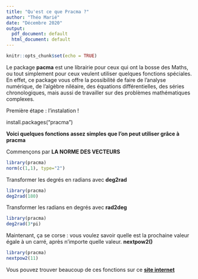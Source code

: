 ---
title: "Qu'est ce que Pracma ?"
author: "Théo Marié"
date: "Décembre 2020"
output:
  pdf_document: default
  html_document: default
---

```{r setup, include=FALSE}
knitr::opts_chunk$set(echo = TRUE)
```

Le package **pacma** est une librairie pour ceux qui ont la bosse des Maths, ou tout simplement pour ceux veulent utiliser quelques fonctions spéciales. En effet, ce package vous offre la possibilité de faire de l'analyse numérique, de l'algèbre niléaire, des équations différentielles, des séries chronologiques, mais aussi de travailler sur des problèmes mathématiques complexes.

Première étape : l'instalation !

 install.packages("pracma")



**Voici quelques fonctions assez simples que l'on peut utiliser grâce à pracma**

Commençons par **LA NORME DES VECTEURS**

```{r}
library(pracma)
norm(c(1,1), type="2")
```



Transformer les degrés en radians avec **deg2rad**
```{r}
library(pracma)
deg2rad(180)
```

Transformer les radians en degrés avec **rad2deg**
```{r}
library(pracma)
deg2rad(3*pi)
```

Maintenant, ça se corse : vous voulez savoir quelle est la prochaine valeur égale à un carré, après n'importe quelle valeur. **nextpow2()**
```{r}
library(pracma)
nextpow2(11)
```
Vous pouvez trouver beaucoup de ces fonctions sur ce **[site internet](https://cran.r-project.org/web/packages/pracma/pracma.pdf)**
